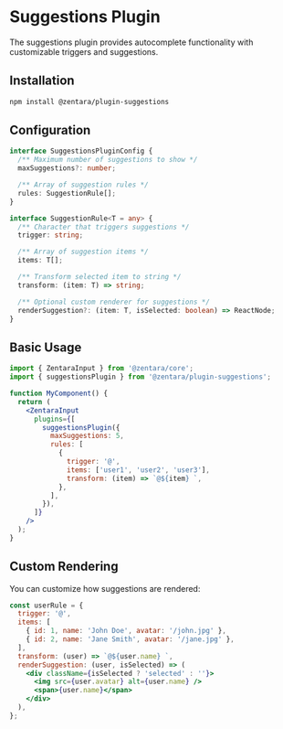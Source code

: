 # Suggestions Plugin

The suggestions plugin provides autocomplete functionality with customizable triggers and suggestions.

## Installation

```bash
npm install @zentara/plugin-suggestions
```

## Configuration

```typescript
interface SuggestionsPluginConfig {
  /** Maximum number of suggestions to show */
  maxSuggestions?: number;

  /** Array of suggestion rules */
  rules: SuggestionRule[];
}

interface SuggestionRule<T = any> {
  /** Character that triggers suggestions */
  trigger: string;

  /** Array of suggestion items */
  items: T[];

  /** Transform selected item to string */
  transform: (item: T) => string;

  /** Optional custom renderer for suggestions */
  renderSuggestion?: (item: T, isSelected: boolean) => ReactNode;
}
```

## Basic Usage

```jsx
import { ZentaraInput } from '@zentara/core';
import { suggestionsPlugin } from '@zentara/plugin-suggestions';

function MyComponent() {
  return (
    <ZentaraInput
      plugins={[
        suggestionsPlugin({
          maxSuggestions: 5,
          rules: [
            {
              trigger: '@',
              items: ['user1', 'user2', 'user3'],
              transform: (item) => `@${item} `,
            },
          ],
        }),
      ]}
    />
  );
}
```

## Custom Rendering

You can customize how suggestions are rendered:

```jsx
const userRule = {
  trigger: '@',
  items: [
    { id: 1, name: 'John Doe', avatar: '/john.jpg' },
    { id: 2, name: 'Jane Smith', avatar: '/jane.jpg' },
  ],
  transform: (user) => `@${user.name} `,
  renderSuggestion: (user, isSelected) => (
    <div className={isSelected ? 'selected' : ''}>
      <img src={user.avatar} alt={user.name} />
      <span>{user.name}</span>
    </div>
  ),
};
```

